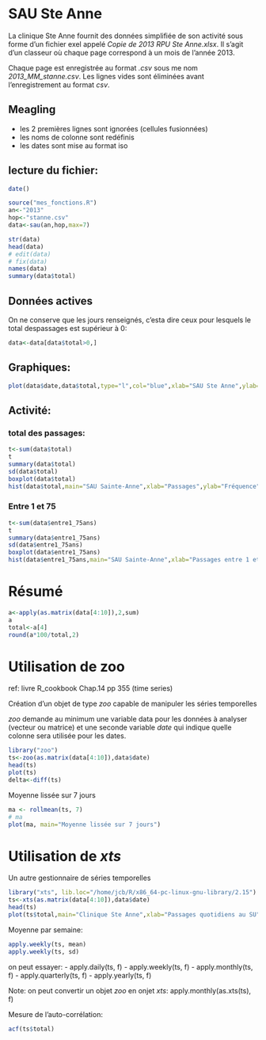 SAU Ste Anne
========================================================

La clinique Ste Anne fournit des données simplifiée de son activité sous forme d'un fichier exel appelé *Copie de 2013 RPU Ste Anne.xlsx*. Il s'agit d'un classeur où chaque page correspond à un mois de l'année 2013.

Chaque page est enregistrée au format *.csv* sous me nom *2013_MM_stanne.csv*. Les lignes vides sont éliminées avant l'enregistrement au format *csv*.

Meagling
--------
- les 2 premières lignes sont ignorées (cellules fusionnées)
- les noms de colonne sont redéfinis
- les dates sont mise au format iso

lecture du fichier:
-------------------
```r
date()

source("mes_fonctions.R")
an<-"2013"
hop<-"stanne.csv"
data<-sau(an,hop,max=7)

str(data)
head(data)
# edit(data)
# fix(data)
names(data)
summary(data$total)
```

Données actives
---------------
On ne conserve que les jours renseignés, c'esta dire ceux pour lesquels le total despassages est supérieur à 0:
```r
data<-data[data$total>0,]
```

Graphiques:
----------
```r
plot(data$date,data$total,type="l",col="blue",xlab="SAU Ste Anne",ylab="Passages")
```
Activité:
---------

### total des passages:
```r
t<-sum(data$total)
t
summary(data$total)
sd(data$total)
boxplot(data$total)
hist(data$total,main="SAU Sainte-Anne",xlab="Passages",ylab="Fréquence",col="green")
```
### Entre 1 et 75
```r
t<-sum(data$entre1_75ans)
t
summary(data$entre1_75ans)
sd(data$entre1_75ans)
boxplot(data$entre1_75ans)
hist(data$entre1_75ans,main="SAU Sainte-Anne",xlab="Passages entre 1 et 75 ans",ylab="Fréquence",col="green")
```
Résumé
=======
```r
a<-apply(as.matrix(data[4:10]),2,sum)
a
total<-a[4]
round(a*100/total,2)
```
Utilisation de zoo
==================
ref: livre R_cookbook Chap.14 pp 355 (time series)

Création d'un objet de type *zoo* capable de manipuler les séries temporelles

*zoo* demande au minimum une variable data pour les données à analyser (vecteur ou matrice) et une seconde variable *date* qui indique quelle colonne sera utilisée pour les dates.
```r
library("zoo")
ts<-zoo(as.matrix(data[4:10]),data$date)
head(ts)
plot(ts)
delta<-diff(ts)
```
Moyenne lissée sur 7 jours
```r
ma <- rollmean(ts, 7)
# ma
plot(ma, main="Moyenne lissée sur 7 jours")
```
Utilisation de *xts*
====================
Un autre gestionnaire de séries temporelles
```r
library("xts", lib.loc="/home/jcb/R/x86_64-pc-linux-gnu-library/2.15")
ts<-xts(as.matrix(data[4:10]),data$date)
head(ts)
plot(ts$total,main="Clinique Ste Anne",xlab="Passages quotidiens au SU",ylab="Nombre")
```
Moyenne par semaine:
```r
apply.weekly(ts, mean)
apply.weekly(ts, sd)
```
on peut essayer:
- apply.daily(ts, f)
- apply.weekly(ts, f)
- apply.monthly(ts, f)
- apply.quarterly(ts, f)
- apply.yearly(ts, f)

Note: on peut convertir un objet *zoo* en onjet *xts*: apply.monthly(as.xts(ts), f)

Mesure de l'auto-corrélation:
```r
acf(ts$total)
```







